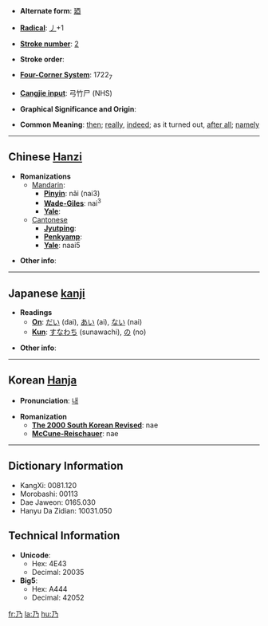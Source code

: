 * '''Alternate form''': [[廼]]

* '''[[Wiktionary:Chinese radical index| Radical]]''': [[Wiktionary:Chinese radical index 丿|丿]]+1

* '''[[Wiktionary:Chinese total strokes index|Stroke number]]''': [[Wiktionary:Chinese total strokes index 2|2]]

* '''Stroke order''': 

* '''[[Wiktionary:Chinese four corner index|Four-Corner System]]''': 1722<sub>7</sub>

* '''[[Wiktionary:Chinese Cangjie index|Cangjie input]]''': 弓竹尸 (NHS)

* '''Graphical Significance and Origin''': 

* '''Common Meaning''': [[then]]; [[really]], [[indeed]]; as it turned out, [[after all]]; [[namely]]

----

== Chinese [[Hanzi]] ==

* '''Romanizations'''
** [[Mandarin]]:
*** '''[[Pinyin]]''': nǎi (nai3)
*** '''[[Wade-Giles]]''': nai<sup>3</sup>
*** '''[[Yale]]''': 
**[[Cantonese]]
***'''[[Jyutping]]''':
***'''[[Penkyamp]]''': 
***'''[[Yale]]''': naai5

* '''Other info''': 

----

== Japanese [[kanji]] ==

* '''Readings'''
** '''[[On]]''': [[だい]] (dai), [[あい]] (ai), [[ない]] (nai)
** '''[[Kun]]''': [[すなわち]] (sunawachi), [[の]] (no)

* '''Other info''':  

----

== Korean [[Hanja]] ==

* '''Pronunciation''': [[내]]

* '''Romanization'''
** '''[[The 2000 South Korean Revised Romanization|The 2000 South Korean Revised]]''': nae
** '''[[McCune-Reischauer]]''': nae

----

== Dictionary Information ==

* KangXi: 0081.120
* Morobashi: 00113
* Dae Jaweon: 0165.030
* Hanyu Da Zidian: 10031.050

== Technical Information ==

* '''Unicode''':
** Hex: 4E43
** Decimal: 20035
* '''Big5''':
** Hex: A444
** Decimal: 42052
[[fr:乃]]
[[la:乃]]
[[hu:乃]]